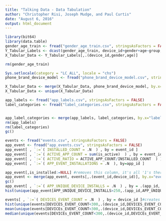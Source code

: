 ```yaml
---
title: "Talking Data - Data Tabulation"
author: "Christopher Risi, Joseph Mudge, and Paul Curtis"
date: "August 6, 2016"
output: html_document
---
```


```r
library(bit64)
library(data.table)
gender_age_train <- fread("gender_age_train.csv", stringsAsFactors = FALSE)
Y_Tabular_Labels <- dcast(gender_age_train, device_id+gender+age~group, fun=function(x){if(x != 0){return(1)}  }, fill=0)
X_Tabular_Data <- Y_Tabular_Labels[,.(device_id,gender,age)]

rm(gender_age_train)

Sys.setlocale(category = "LC_ALL", locale = "chs")
phone_brand_device_model <- fread("phone_brand_device_model.csv", stringsAsFactors = FALSE)

X_Tabular_Data <- merge(X_Tabular_Data, phone_brand_device_model, by.x="device_id", by.y="device_id", all.x=TRUE)
X_Tabular_Data <- unique(X_Tabular_Data)

app_labels <- fread("app_labels.csv", stringsAsFactors = FALSE)
label_categories <- fread("label_categories.csv", stringsAsFactors = FALSE)


app_label_categories <- merge(app_labels, label_categories, by.x="label_id", by.y="label_id", all.x=TRUE)
rm(app_labels)
rm(label_categories)
gc()

events <- fread("events.csv", stringsAsFactors = FALSE)
app_event <- fread("app_events.csv", stringsAsFactors = FALSE)
app_event[ , `:=`( INSTALLED_COUNT = .N  ) , by = event_id ]
app_event[ , `:=`( ACTIVE_APP_COUNT = sum(is_active)  ) , by = event_id ]
app_event[ , `:=`( ACTIVE_RATIO = ACTIVE_APP_COUNT/INSTALLED_COUNT  ) ]
app_event[ , `:=`( APP_EVENT_INSTALLATIONS = .N  ), by=app_id ]

app_event[,is_installed:=NULL] #removes this column, it's all '1's there is not useful information here.  This saves a bit of memory
app_event <- merge(app_event, events[,.(event_id,device_id)], by.x="event_id", by.y="event_id", all.x=TRUE)
gc()
app_event[ , `:=`( APP_UNIQUE_DEVICE_INSTALLS = .N  ) , by = .(app_id, device_id) ]
hist(unique(app_event[APP_UNIQUE_DEVICE_INSTALLS>250,.(app_id,APP_UNIQUE_DEVICE_INSTALLS)][,APP_UNIQUE_DEVICE_INSTALLS]))

events[ , `:=`( DEVICES_EVENT_COUNT = .N  ) , by = device_id ]#creates new column that says the number of events a device has.
hist(unique(events[DEVICES_EVENT_COUNT<300,.(device_id,DEVICES_EVENT_COUNT)])[,DEVICES_EVENT_COUNT], breaks=100)
mean(unique(events[DEVICEs_EVENT_COUNT<300,.(device_id,DEVICEs_EVENT_COUNT)])[,DEVICEs_EVENT_COUNT])
median(unique(events[DEVICEs_EVENT_COUNT<300,.(device_id,DEVICEs_EVENT_COUNT)])[,DEVICEs_EVENT_COUNT])
```

